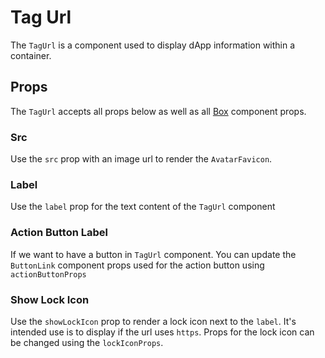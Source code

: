 

# Tag Url

The `TagUrl` is a component used to display dApp information within a container.

<Canvas>
  <Story id="ui-components-component-library-tag-url-tag-url-stories-js--default-story" />
</Canvas>

## Props

The `TagUrl` accepts all props below as well as all [Box](/docs/ui-components-ui-box-box-stories-js--default-story#props) component props.

<ArgsTable of={TagUrl} />

### Src

Use the `src` prop with an image url to render the `AvatarFavicon`.

### Label

Use the `label` prop for the text content of the `TagUrl` component

### Action Button Label

If we want to have a button in `TagUrl` component. You can update the `ButtonLink` component props used for the action button using `actionButtonProps`

<Canvas>
  <Story id="ui-components-component-library-tag-url-tag-url-stories-js--action-button-label" />
</Canvas>

### Show Lock Icon

Use the `showLockIcon` prop to render a lock icon next to the `label`. It's intended use is to display if the url uses `https`. Props for the lock icon can be changed using the `lockIconProps`.

<Canvas>
  <Story id="ui-components-component-library-tag-url-tag-url-stories-js--show-lock-icon" />
</Canvas>

